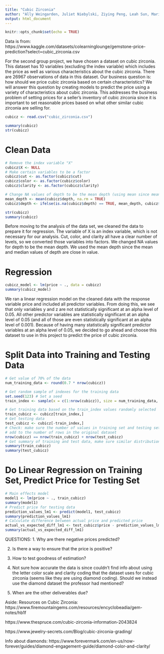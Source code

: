 ```yaml
---
title: "Cubic Zirconia"
author: "Ally Weingarden, Juliet Niebylski, Ziying Peng, Leah Sun, Marisa Wong"
output: html_document
---
```


```r
knitr::opts_chunk$set(echo = TRUE)
```

Data is from: https://www.kaggle.com/datasets/colearninglounge/gemstone-price-prediction?select=cubic_zirconia.csv

For the second group project, we have chosen a dataset on cubic zirconia. This dataset has 10 variables (excluding the index variable) which includes the price as well as various characteristics about the cubic zirconia. There are 26967 observations of data in this dataset. Our business question is: how should we price cubic zirconia based on certain characteristics? We will answer this question by creating models to predict the price using a variety of characteristics about cubic zirconia. This addresses the business problem of setting prices for a seller's inventory of cubic zirconia since it is important to set reasonable prices based on what other similar cubic zirconia are selling for.

```r
cubicz <- read.csv("cubic_zirconia.csv")
```

```r
summary(cubicz)
str(cubicz)
```

# Clean Data

```r
# Remove the index variable "X"
cubicz$X <- NULL
# Make certain variables to be a factor
cubicz$cut <- as.factor(cubicz$cut)
cubicz$color <- as.factor(cubicz$color)
cubicz$clarity <- as.factor(cubicz$clarity)

# Change NA values of depth to be the mean depth (using mean since mean and median are close in value)
mean_depth <- mean(cubicz$depth, na.rm = TRUE)
cubicz$depth <- ifelse(is.na(cubicz$depth) == TRUE, mean_depth, cubicz$depth)

str(cubicz)
summary(cubicz)
```

Before moving to the analysis of the data set, we cleaned the data to prepare it for regression. The variable of X is an index variable, which is not necessary for our analysis. Cut, color, and clarity all have a clear number of levels, so we converted those variables into factors. We changed NA values for depth to be the mean depth. We used the mean depth since the mean and median values of depth are close in value.

# Regression

```r
cubicz_model <- lm(price ~ ., data = cubicz)
summary(cubicz_model)
```

We ran a linear regression model on the cleaned data with the response variable price and included all predictor variables. From doing this, we see that only variables y and z are not statistically significant at an alpha level of 0.05. All other predictor variables are statistically significant at an alpha level of 0.05 (and all of those are even statistically significant at an alpha level of 0.001). Because of having many statistically significant predictor variables at an alpha level of 0.05, we decided to go ahead and choose this dataset to use in this project to predict the price of cubic zirconia.

# Split Data into Training and Testing Data

```r
# Get value of 70% of the data
num_training_data <- round(0.7 * nrow(cubicz))

# Get random sample of indexes for the training data
set.seed(123) # Set a seed
train_index <- sample(x = c(1:nrow(cubicz)), size = num_training_data, replace = FALSE)

# Get training data based on the train_index values randomly selected
train_cubicz <- cubicz[train_index,]
# Get testing data
test_cubicz <- cubicz[-train_index,]
# Check: make sure the number of values in training set and testing set 
# add to the number of rows in the original dataset
nrow(cubicz) == nrow(train_cubicz) + nrow(test_cubicz)
# Get summary of training and test data, make sure similar distribution of price values
summary(train_cubicz)
summary(test_cubicz)
```

# Do Linear Regression on Training Set, Predict Price for Testing Set

```r
# Main effects model
model1 <- lm(price ~ ., train_cubicz)
summary(model1)
# Predict price for testing data
prediction_values_lm1 <- predict(model1, test_cubicz)
summary(prediction_values_lm1)
# Calculate difference between actual price and predicted price
actual_vs_expected_diff_lm1 <- test_cubicz$price - prediction_values_lm1
summary(actual_vs_expected_diff_lm1)
```

QUESTIONS:
1. Why are there negative prices predicted? 

2. Is there a way to ensure that the price is positive?

3. How to test goodness of estimation?

4. Not sure how accurate the data is since couldn't find info about using the letter color scale and clarity coding that the dataset uses for cubic zirconia (seems like they are using diamond coding). Should we instead use the diamond dataset the professor had mentioned?

5. When are the other deliverables due?

Aside: Resources on Cubic Zirconia:
https://www.firemountaingems.com/resources/encyclobeadia/gem-notes/hb1f

https://www.thespruce.com/cubic-zirconia-information-2043824 

https://www.jewelry-secrets.com/Blog/cubic-zirconia-grading/ 

Info about diamonds: https://www.forevermark.com/en-us/now-forever/guides/diamond-engagement-guide/diamond-color-and-clarity/

